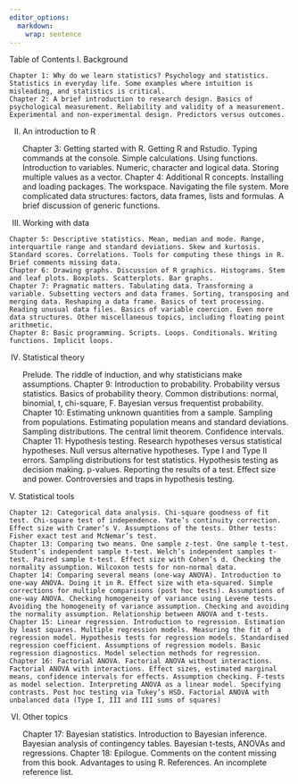 ```yaml
---
editor_options: 
  markdown: 
    wrap: sentence
---
```


Table of Contents I. Background

```         
Chapter 1: Why do we learn statistics? Psychology and statistics. Statistics in everyday life. Some examples where intuition is misleading, and statistics is critical.
Chapter 2: A brief introduction to research design. Basics of psychological measurement. Reliability and validity of a measurement. Experimental and non-experimental design. Predictors versus outcomes.
```

II. An introduction to R

    Chapter 3: Getting started with R.
    Getting R and Rstudio.
    Typing commands at the console.
    Simple calculations.
    Using functions.
    Introduction to variables.
    Numeric, character and logical data.
    Storing multiple values as a vector.
    Chapter 4: Additional R concepts.
    Installing and loading packages.
    The workspace.
    Navigating the file system.
    More complicated data structures: factors, data frames, lists and formulas.
    A brief discussion of generic functions.

III. Working with data

```         
Chapter 5: Descriptive statistics. Mean, median and mode. Range, interquartile range and standard deviations. Skew and kurtosis. Standard scores. Correlations. Tools for computing these things in R. Brief comments missing data.
Chapter 6: Drawing graphs. Discussion of R graphics. Histograms. Stem and leaf plots. Boxplots. Scatterplots. Bar graphs.
Chapter 7: Pragmatic matters. Tabulating data. Transforming a variable. Subsetting vectors and data frames. Sorting, transposing and merging data. Reshaping a data frame. Basics of text processing. Reading unusual data files. Basics of variable coercion. Even more data structures. Other miscellaneous topics, including floating point arithmetic.
Chapter 8: Basic programming. Scripts. Loops. Conditionals. Writing functions. Implicit loops.
```

IV. Statistical theory

    Prelude.
    The riddle of induction, and why statisticians make assumptions.
    Chapter 9: Introduction to probability.
    Probability versus statistics.
    Basics of probability theory.
    Common distributions: normal, binomial, t, chi-square, F.
    Bayesian versus frequentist probability.
    Chapter 10: Estimating unknown quantities from a sample.
    Sampling from populations.
    Estimating population means and standard deviations.
    Sampling distributions.
    The central limit theorem.
    Confidence intervals.
    Chapter 11: Hypothesis testing.
    Research hypotheses versus statistical hypotheses.
    Null versus alternative hypotheses.
    Type I and Type II errors.
    Sampling distributions for test statistics.
    Hypothesis testing as decision making.
    p-values.
    Reporting the results of a test.
    Effect size and power.
    Controversies and traps in hypothesis testing.

V. Statistical tools

```         
Chapter 12: Categorical data analysis. Chi-square goodness of fit test. Chi-square test of independence. Yate’s continuity correction. Effect size with Cramer’s V. Assumptions of the tests. Other tests: Fisher exact test and McNemar’s test.
Chapter 13: Comparing two means. One sample z-test. One sample t-test. Student’s independent sample t-test. Welch’s independent samples t-test. Paired sample t-test. Effect size with Cohen’s d. Checking the normality assumption. Wilcoxon tests for non-normal data.
Chapter 14: Comparing several means (one-way ANOVA). Introduction to one-way ANOVA. Doing it in R. Effect size with eta-squared. Simple corrections for multiple comparisons (post hoc tests). Assumptions of one-way ANOVA. Checking homogeneity of variance using Levene tests. Avoiding the homogeneity of variance assumption. Checking and avoiding the normality assumption. Relationship between ANOVA and t-tests.
Chapter 15: Linear regression. Introduction to regression. Estimation by least squares. Multiple regression models. Measuring the fit of a regression model. Hypothesis tests for regression models. Standardised regression coefficient. Assumptions of regression models. Basic regression diagnostics. Model selection methods for regression.
Chapter 16: Factorial ANOVA. Factorial ANOVA without interactions. Factorial ANOVA with interactions. Effect sizes, estimated marginal means, confidence intervals for effects. Assumption checking. F-tests as model selection. Interpreting ANOVA as a linear model. Specifying contrasts. Post hoc testing via Tukey’s HSD. Factorial ANOVA with unbalanced data (Type I, III and III sums of squares)
```

VI. Other topics

    Chapter 17: Bayesian statistics.
    Introduction to Bayesian inference.
    Bayesian analysis of contingency tables.
    Bayesian t-tests, ANOVAs and regressions.
    Chapter 18: Epilogue.
    Comments on the content missing from this book.
    Advantages to using R.
    References.
    An incomplete reference list.

